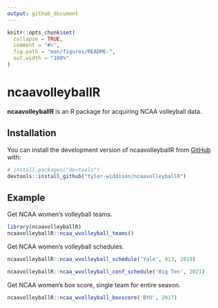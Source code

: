 ```yaml
---
output: github_document
---
```


<!-- README.md is generated from README.Rmd. Please edit that file -->

```r
knitr::opts_chunk$set(
  collapse = TRUE,
  comment = "#>",
  fig.path = "man/figures/README-",
  out.width = "100%"
)
```

# ncaavolleyballR

<!-- badges: start -->

<!-- badges: end -->

**ncaavolleyballR** is an R package for acquiring NCAA volleyball data.

## Installation

You can install the development version of ncaavolleyballR from [GitHub](https://github.com/) with:

``` r
# install.packages("devtools")
devtools::install_github("tyler-widdison/ncaavolleyballR")
```

## Example

Get NCAA women's volleyball teams.

```r
library(ncaavolleyballR)
ncaavolleyballR::ncaa_wvolleyball_teams()
```

Get NCAA women's volleyball schedules.

```r
ncaavolleyballR::ncaa_wvolleyball_schedule('Yale', 813, 2019)
```

```r
ncaavolleyballR::ncaa_wvolleyball_conf_schedule('Big Ten', 2021)
```

Get NCAA women's box score, single team for entire season.

```r
ncaavolleyballR::ncaa_wvolleyball_boxscore('BYU', 2017)
```
